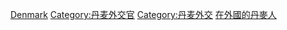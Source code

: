 {{Commonscat|Ambassadors of Denmark}}

[[Category:各国驻外大使|Denmark]]
[[Category:丹麦外交官|Category:丹麦外交官]]
[[Category:丹麦外交|Category:丹麦外交]]
[[Category:在外國的丹麥人|]]